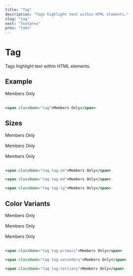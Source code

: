 ```yaml
---
title: "Tag"
description: "Tags highlight text within HTML elements."
slug: "tag"
next: "Textarea"
prev: "tabs"
---
```


# Tag

Tags highlight text within HTML elements.

## Example

<span className="tag">Members Only</span>
<br /><br />

```jsx
<span className="tag">Members Only</span>
```

## Sizes

<span className="tag tag-sm">Members Only</span>
<br /><br />
<span className="tag tag-md">Members Only</span>
<br /><br />
<span className="tag tag-lg">Members Only</span>
<br /><br />

```jsx
<span className="tag tag-sm">Members Only</span>

<span className="tag tag-md">Members Only</span>

<span className="tag tag-lg">Members Only</span>
```

## Color Variants

<span className="tag tag-primary">Members Only</span>
<br /><br />
<span className="tag tag-secondary">Members Only</span>
<br /><br />
<span className="tag tag-tertiary">Members Only</span>
<br /><br />

```jsx
<span className="tag tag-primary">Members Only</span>

<span className="tag tag-secondary">Members Only</span>

<span className="tag tag-tertiary">Members Only</span>
```